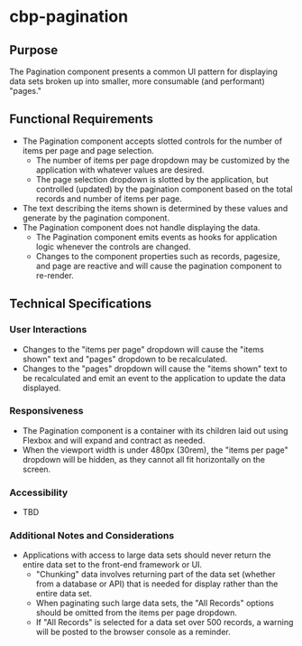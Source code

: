 
<Meta title="Components/Pagination/Specifications" />

# cbp-pagination

## Purpose

The Pagination component presents a common UI pattern for displaying data sets broken up into smaller, more consumable (and performant) "pages."

## Functional Requirements

* The Pagination component accepts slotted controls for the number of items per page and page selection.
  * The number of items per page dropdown may be customized by the application with whatever values are desired.
  * The page selection dropdown is slotted by the application, but controlled (updated) by the pagination component based on the total records and number of items per page.
* The text describing the items shown is determined by these values and generate by the pagination component.
* The Pagination component does not handle displaying the data.
  * The Pagination component emits events as hooks for application logic whenever the controls are changed.
  * Changes to the component properties such as records, pagesize, and page are reactive and will cause the pagination component to re-render.

## Technical Specifications

### User Interactions

* Changes to the "items per page" dropdown will cause the "items shown" text and "pages" dropdown to be recalculated.
* Changes to the "pages" dropdown will cause the "items shown" text to be recalculated and emit an event to the application to update the data displayed.

### Responsiveness

* The Pagination component is a container with its children laid out using Flexbox and will expand and contract as needed.
* When the viewport width is under 480px (30rem), the "items per page" dropdown will be hidden, as they cannot all fit horizontally on the screen.

### Accessibility

* TBD

### Additional Notes and Considerations

* Applications with access to large data sets should never return the entire data set to the front-end framework or UI.
  * "Chunking" data involves returning part of the data set (whether from a database or API) that is needed for display rather than the entire data set.
  * When paginating such large data sets, the "All Records" options should be omitted from the items per page dropdown.
  * If "All Records" is selected for a data set over 500 records, a warning will be posted to the browser console as a reminder.